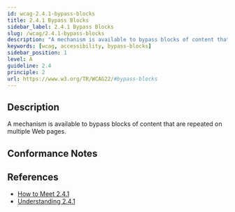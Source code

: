 ```yaml
---
id: wcag-2.4.1-bypass-blocks
title: 2.4.1 Bypass Blocks
sidebar_label: 2.4.1 Bypass Blocks
slug: /wcag/2.4.1-bypass-blocks
description: "A mechanism is available to bypass blocks of content that are repeated on multiple Web pages."
keywords: [wcag, accessibility, bypass-blocks]
sidebar_position: 1
level: A
guideline: 2.4
principle: 2
url: https://www.w3.org/TR/WCAG22/#bypass-blocks
---
```


## Description

A mechanism is available to bypass blocks of content that are repeated on multiple Web pages.

## Conformance Notes



## References

- [How to Meet 2.4.1](https://www.w3.org/WAI/WCAG22/quickref/#bypass-blocks)
- [Understanding 2.4.1](https://www.w3.org/WAI/WCAG22/Understanding/bypass-blocks.html)



